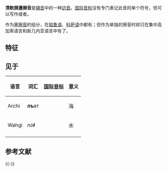 {{NoteTA
|1=腭
}}
{{Refimprove|time=2020-12-21T07:23:47+00:00}}
{{infobox IPA
|above=清軟腭邊擦音
|ipa symbol=ʟ̝̊
}}

'''清軟腭邊擦音'''是[[辅音|辅音]]中的一种[[边音|边音]]。[[国际音标|国际音标]]没有专门表记此音的单个符号，但可以写作{{angbr IPA|ɭ̆}}或者{{angle bracket|ʟ̝̊}}。

作为[[塞擦音|塞擦音]]的组分，在[[祖鲁语|祖鲁语]]、[[科萨语|科萨语]]中都有；但作为单独的擦音时却只在集中高加索语言和新几内亚语言中有了。

==特征==
{{fricative}}
{{velar}}
{{voiceless}}
{{oral}}
{{lateral}}
{{pulmonic}}

==见于==
{| class="wikitable"
!colspan=2| 语言
! 词汇
! [[国际音标|国际音标]]
! 意义
! 注释
|-
|colspan=2|Archi
| '''лъ'''ат
|align=center| {{IPA|[ʟ̝̊at]}}
| 海
|
|-
|colspan=2|Wahgi
| ''nò'''ⱡ'''''
| align=center | {{IPA|[noʟ̝̊˩]}}
| 水
| <ref>{{Cite book|author=Donald J. Phillips|title=Wahgi Phonology and Morphology|year=1976|publisher=Pacific Linguistics|series=B-36|page=18|url=https://openresearch-repository.anu.edu.au/bitstream/1885/145138/1/PL-B36.pdf|access-date=2020-12-20|archive-date=2021-01-11|archive-url=https://web.archive.org/web/20210111001511/https://openresearch-repository.anu.edu.au/bitstream/1885/145138/1/PL-B36.pdf|dead-url=no}}</ref>
|-
|}

==参考文献==
{{reflist}}
{{-}}
{{IPA navigation|state=collapsed}}